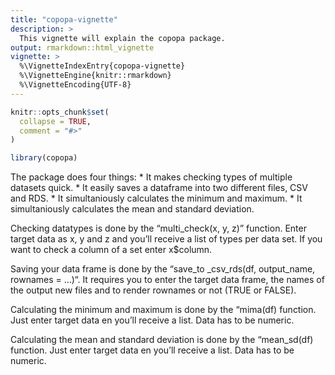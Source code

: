 ```yaml
---
title: "copopa-vignette"
description: >
  This vignette will explain the copopa package.
output: rmarkdown::html_vignette
vignette: >
  %\VignetteIndexEntry{copopa-vignette}
  %\VignetteEngine{knitr::rmarkdown}
  %\VignetteEncoding{UTF-8}
---
```


```r
knitr::opts_chunk$set(
  collapse = TRUE,
  comment = "#>"
)
```

```r
library(copopa)
```

The package does four things:
* It makes checking types of multiple datasets quick.
* It easily saves a dataframe into two different files, CSV and RDS.
* It simultaniously calculates the minimum and maximum.
* It simultaniously calculates the mean and standard deviation.

Checking datatypes is done by the "multi_check(x, y, z)" function. Enter target data as x, y and z and you'll receive a list of types per data set. If you want to check a column of a set enter x$column.

Saving your data frame is done by the "save_to _csv_rds(df, output_name, rownames = ...)". It requires you to enter the target data frame, the names of the output new files and to render rownames or not (TRUE or FALSE).

Calculating the minimum and maximum is done by the "mima(df) function. Just enter target data en you'll receive a list. Data has to be numeric.

Calculating the mean and standard deviation is done by the "mean_sd(df) function. Just enter target data en you'll receive a list. Data has to be numeric.
